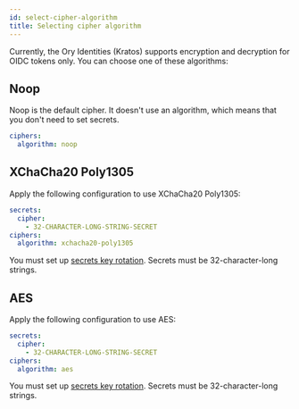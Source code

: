 ```yaml
---
id: select-cipher-algorithm
title: Selecting cipher algorithm
---
```


Currently, the Ory Identities (Kratos) supports encryption and decryption for OIDC tokens only. You can choose one of these
algorithms:

## Noop

Noop is the default cipher. It doesn't use an algorithm, which means that you don't need to set secrets.

```yaml title=path/to/kratos/config.yml
ciphers:
  algorithm: noop
```

## XChaCha20 Poly1305

Apply the following configuration to use XChaCha20 Poly1305:

```yaml title=path/to/kratos/config.yml
secrets:
  cipher:
    - 32-CHARACTER-LONG-STRING-SECRET
ciphers:
  algorithm: xchacha20-poly1305
```

You must set up [secrets key rotation](secret-key-rotation). Secrets must be 32-character-long strings.

## AES

Apply the following configuration to use AES:

```yaml title=path/to/kratos/config.yml
secrets:
  cipher:
    - 32-CHARACTER-LONG-STRING-SECRET
ciphers:
  algorithm: aes
```

You must set up [secrets key rotation](secret-key-rotation). Secrets must be 32-character-long strings.
